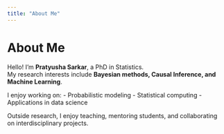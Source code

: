 ```yaml
---
title: "About Me"
---
```


# About Me

Hello! I’m **Pratyusha Sarkar**, a PhD in Statistics.  
My research interests include **Bayesian methods, Causal Inference, and Machine Learning**.

I enjoy working on:
- Probabilistic modeling
- Statistical computing
- Applications in data science

Outside research, I enjoy teaching, mentoring students, and collaborating on interdisciplinary projects.
